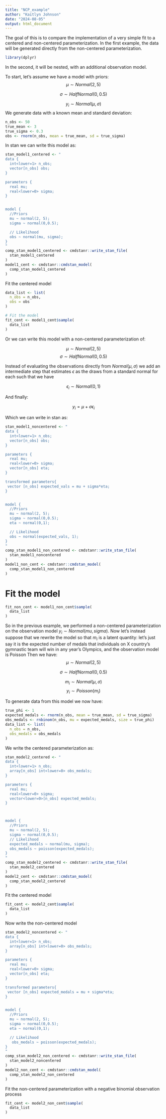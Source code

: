 ```yaml
---
title: "NCP_example"
author: "Kaitlyn Johnson"
date: "2024-08-05"
output: html_document
---
```

The goal of this is to compare the implementation of a very simple fit to
a centered and non-centered parameterization. In the first example, the
data will be generated directly from the non-centered parameterization.
```r
library(dplyr)
```

In the second, it will be nested, with an additional observation model.

To start, let's assume we have a model with priors:
$$\mu \sim Normal(2,5) $$

$$ \sigma \sim HalfNormal(0,0.5) $$

$$ y_i \sim Normal(\mu, \sigma) $$
We generate data with a known mean and standard deviation:
```r
n_obs <- 50
true_mean <- 3
true_sigma <- 0.3
obs <- rnorm(n_obs, mean = true_mean, sd = true_sigma)
```

In stan we can write this model as:
```r
stan_model1_centered <- "
data {
  int<lower=1> n_obs;
  vector[n_obs] obs;
}

parameters {
  real mu;
  real<lower=0> sigma;
}


model {
  //Priors
  mu ~ normal(2, 5);
  sigma ~ normal(0,0.5);

  // Likelihood
  obs ~ normal(mu, sigma);
}
"
comp_stan_model1_centered <- cmdstanr::write_stan_file(
  stan_model1_centered
)
model1_cent <- cmdstanr::cmdstan_model(
  comp_stan_model1_centered
)
```
Fit the centered model
```r
data_list <- list(
  n_obs = n_obs,
  obs = obs
)

# Fit the model
fit_cent <- model1_cent$sample(
  data_list
)
```
Or we can write this model with a non-centered parameterization of:

$$\mu \sim Normal(2,5) $$
$$ \sigma \sim HalfNormal(0,0.5) $$

Instead of evaluating the observations directly from $Normal(\mu, \sigma)$ we
add an intermediate step that estimates $\epsilon$ as the draws from a standard normal
for each such that we have

$$ \epsilon_i \sim Normal(0,1)$$

And finally:

$$ y_i = \mu + \sigma\epsilon_i$$

Which we can write in stan as:
```r
stan_model1_noncentered <- "
data {
  int<lower=1> n_obs;
  vector[n_obs] obs;
}

parameters {
  real mu;
  real<lower=0> sigma;
  vector[n_obs] eta;
}

transformed parameters{
 vector [n_obs] expected_vals = mu + sigma*eta;
}


model {
  //Priors
  mu ~ normal(2, 5);
  sigma ~ normal(0,0.5);
  eta ~ normal(0,1);

  // Likelihood
  obs ~ normal(expected_vals, 1);
}
"
comp_stan_model1_non_centered <- cmdstanr::write_stan_file(
  stan_model1_noncentered
)
model1_non_cent <- cmdstanr::cmdstan_model(
  comp_stan_model1_non_centered
)
```
# Fit the model
```r
fit_non_cent <- model1_non_cent$sample(
  data_list
)
```

So in the previous example, we performed a non-centered parameterization on the
observation model $y_i \sim Normal(mu, sigma)$. Now let's instead suppose
that we rewrite the model so that $m_i$ is a latent quantity: let's just say it
is the expected number of medals that individuals on X country's gymnastic team
will win in any year's Olympics, and the observation model is Poisson
Then we have:
$$\mu \sim Normal(2,5) $$

$$ \sigma \sim HalfNormal(0,0.5) $$

$$ m_i \sim Normal(\mu, \sigma) $$
$$ y_i \sim Poisson(m_i)$$

To generate data from this model we now have:
```r
true_phi <- 1
expected_medals <- rnorm(n_obs, mean = true_mean, sd = true_sigma)
obs_medals <- rnbinom(n_obs, mu = expected_medals, size = true_phi)
data_list <- list(
  n_obs = n_obs,
  obs_medals = obs_medals
)
```
We write the centered parameterization as:
```r
stan_model2_centered <- "
data {
  int<lower=1> n_obs;
  array[n_obs] int<lower=0> obs_medals;
}

parameters {
  real mu;
  real<lower=0> sigma;
  vector<lower=0>[n_obs] expected_medals;
}



model {
  //Priors
  mu ~ normal(2, 5);
  sigma ~ normal(0,0.5);
  // Likelihood
  expected_medals ~ normal(mu, sigma);
  obs_medals ~ poisson(expected_medals);
}
"
comp_stan_model2_centered <- cmdstanr::write_stan_file(
  stan_model2_centered
)
model2_cent <- cmdstanr::cmdstan_model(
  comp_stan_model2_centered
)
```
Fit the centered model
```r
fit_cent <- model2_cent$sample(
  data_list
)
```

Now write the non-centered model
```r
stan_model2_noncentered <- "
data {
  int<lower=1> n_obs;
  array[n_obs] int<lower=0> obs_medals;
}

parameters {
  real mu;
  real<lower=0> sigma;
  vector[n_obs] eta;
}

transformed parameters{
 vector [n_obs] expected_medals = mu + sigma*eta;
}


model {
  //Priors
  mu ~ normal(2, 5);
  sigma ~ normal(0,0.5);
  eta ~ normal(0,1);

  // Likelihood
   obs_medals ~ poisson(expected_medals);
}
"
comp_stan_model2_non_centered <- cmdstanr::write_stan_file(
  stan_model2_noncentered
)
model2_non_cent <- cmdstanr::cmdstan_model(
  comp_stan_model2_non_centered
)
```
Fit the non-centered parameterization with a negative binomial observation process
```r
fit_cent <- model2_non_cent$sample(
  data_list
)
```
